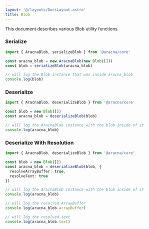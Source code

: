 ```yaml
---
layout: '@/layouts/DocsLayout.astro'
title: Blob
---
```


This document describes various Blob utility functions.

### Serialize

```ts
import { AracnaBlob, serializeBlob } from '@aracna/core'

const aracna_blob = new AracnaBlob(new Blob([]))
const blob = serializeBlob(aracna_blob)

// will log the Blob instance that was inside aracna_blob
console.log(blob)
```

### Deserialize

```ts
import { AracnaBlob, deserializeBlob } from '@aracna/core'

const blob = new Blob([])
const aracna_blob = deserializeBlob(blob)

// will log the AracnaBlob instance with the blob inside of it
console.log(aracna_blob)
```

### Deserialize With Resolution

```ts
import { AracnaBlob, deserializeBlob } from '@aracna/core'

const blob = new Blob([])
const aracna_blob = deserializeBlob(blob, {
  resolveArrayBuffer: true,
  resolveText: true
})

// will log the AracnaBlob instance with the blob inside of it
console.log(aracna_blob)

// will log the resolved ArrayBuffer
console.log(aracna_blob.arrayBuffer)

// will log the resolved text
console.log(aracna_blob.text)
```
